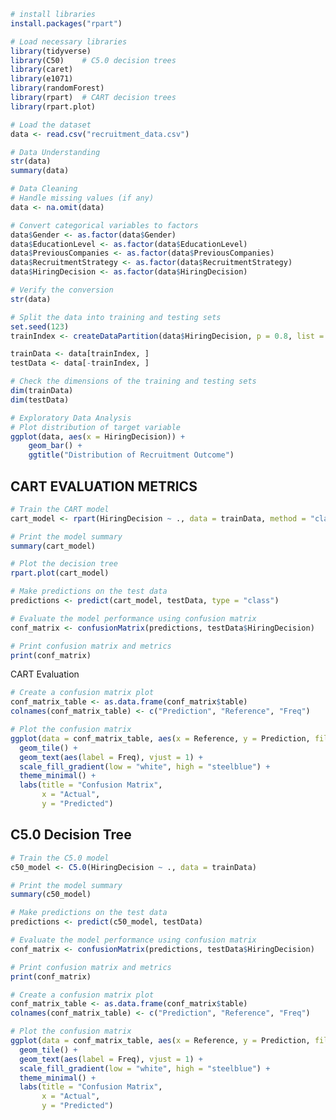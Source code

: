 ```{r}
# install libraries
install.packages("rpart")

```


```{r}
# Load necessary libraries
library(tidyverse)
library(C50)    # C5.0 decision trees
library(caret)
library(e1071)
library(randomForest)
library(rpart)  # CART decision trees
library(rpart.plot)

```

```{r}
# Load the dataset
data <- read.csv("recruitment_data.csv")

```

```{r}
# Data Understanding
str(data)
summary(data)
```


```{r}
# Data Cleaning
# Handle missing values (if any)
data <- na.omit(data)
```


```{r}
# Convert categorical variables to factors
data$Gender <- as.factor(data$Gender)
data$EducationLevel <- as.factor(data$EducationLevel)
data$PreviousCompanies <- as.factor(data$PreviousCompanies)
data$RecruitmentStrategy <- as.factor(data$RecruitmentStrategy)
data$HiringDecision <- as.factor(data$HiringDecision)

# Verify the conversion
str(data)

```

```{r}

# Split the data into training and testing sets
set.seed(123)
trainIndex <- createDataPartition(data$HiringDecision, p = 0.8, list = FALSE, times = 1)

trainData <- data[trainIndex, ]
testData <- data[-trainIndex, ]

# Check the dimensions of the training and testing sets
dim(trainData)
dim(testData)
```


```{r}
# Exploratory Data Analysis
# Plot distribution of target variable
ggplot(data, aes(x = HiringDecision)) +
    geom_bar() +
    ggtitle("Distribution of Recruitment Outcome")
```


##  CART EVALUATION METRICS

```{r}
# Train the CART model
cart_model <- rpart(HiringDecision ~ ., data = trainData, method = "class")

# Print the model summary
summary(cart_model)

# Plot the decision tree
rpart.plot(cart_model)


```

```{r}
# Make predictions on the test data
predictions <- predict(cart_model, testData, type = "class")

```
```{r}
# Evaluate the model performance using confusion matrix
conf_matrix <- confusionMatrix(predictions, testData$HiringDecision)

# Print confusion matrix and metrics
print(conf_matrix)

```
CART Evaluation
```{r}
# Create a confusion matrix plot
conf_matrix_table <- as.data.frame(conf_matrix$table)
colnames(conf_matrix_table) <- c("Prediction", "Reference", "Freq")

# Plot the confusion matrix
ggplot(data = conf_matrix_table, aes(x = Reference, y = Prediction, fill = Freq)) +
  geom_tile() +
  geom_text(aes(label = Freq), vjust = 1) +
  scale_fill_gradient(low = "white", high = "steelblue") +
  theme_minimal() +
  labs(title = "Confusion Matrix",
       x = "Actual",
       y = "Predicted")

```

## C5.0 Decision Tree
```{r}
# Train the C5.0 model
c50_model <- C5.0(HiringDecision ~ ., data = trainData)

# Print the model summary
summary(c50_model)

```


```{r}
# Make predictions on the test data
predictions <- predict(c50_model, testData)

# Evaluate the model performance using confusion matrix
conf_matrix <- confusionMatrix(predictions, testData$HiringDecision)

# Print confusion matrix and metrics
print(conf_matrix)

```

```{r}
# Create a confusion matrix plot
conf_matrix_table <- as.data.frame(conf_matrix$table)
colnames(conf_matrix_table) <- c("Prediction", "Reference", "Freq")

# Plot the confusion matrix
ggplot(data = conf_matrix_table, aes(x = Reference, y = Prediction, fill = Freq)) +
  geom_tile() +
  geom_text(aes(label = Freq), vjust = 1) +
  scale_fill_gradient(low = "white", high = "steelblue") +
  theme_minimal() +
  labs(title = "Confusion Matrix",
       x = "Actual",
       y = "Predicted")

```

